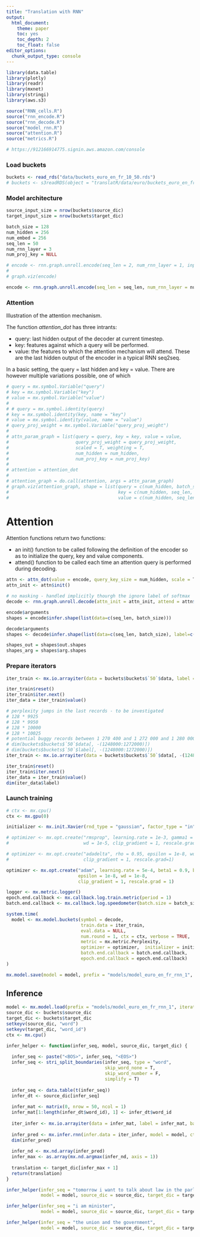 ```yaml
---
title: "Translation with RNN"
output:
  html_document:
    theme: paper
    toc: yes
    toc_depth: 2
    toc_float: false
editor_options: 
  chunk_output_type: console
---
```


```r
library(data.table)
library(plotly)
library(readr)
library(mxnet)
library(stringi)
library(aws.s3)

source("RNN_cells.R")
source("rnn_encode.R")
source("rnn_decode.R")
source("model_rnn.R")
source("attention.R")
source("metrics.R")
```

```r
# https://912166914775.signin.aws.amazon.com/console
```

### Load buckets

```r
buckets <- read_rds("data/buckets_euro_en_fr_10_50.rds")
# buckets <- s3readRDS(object = "translatR/data/euro/buckets_euro_en_fr_10_50.rds", bucket = "nimus-data")
```


### Model architecture

```r
source_input_size = nrow(buckets$source_dic)
target_input_size = nrow(buckets$target_dic)

batch_size = 128
num_hidden = 256
num_embed = 256
seq_len = 50
num_rnn_layer = 3
num_proj_key = NULL

# encode <- rnn.graph.unroll.encode(seq_len = 2, num_rnn_layer = 1, input_size = source_input_size, num_embed = num_embed, output_last_state = F, config = "one-to-one", cell_type = "lstm", loss_output = NULL, ignore_label = 0, masking = T, num_hidden = num_hidden, dropout = 0.2, prefix = "encode_", init.state = NULL, data_name = "data", bidirectional = T, reverse_input = F)
# 
# graph.viz(encode)
```

```r
encode <- rnn.graph.unroll.encode(seq_len = seq_len, num_rnn_layer = num_rnn_layer, input_size = source_input_size, num_embed = num_embed, output_last_state = F, config = "one-to-one", cell_type = "lstm", loss_output = NULL, ignore_label = 0, masking = T, num_hidden = num_hidden, dropout = 0.1, prefix = "encode_", init.state = NULL, data_name = "data", bidirectional = T, reverse_input = F)
```


### Attention

Illustration of the attention mechanism. 

The function _attention_dot_ has three intrants: 

- query: last hidden output of the decoder at current timestep. 
- key: features against which a query will be performed. 
- value: the features to which the attention mechanism will attend. These are the last hidden output of the encoder in a typical RNN seq2seq. 

In a basic setting, the query = last hidden and key = value. 
There are however multiple variations possible, one of which

```r
# query = mx.symbol.Variable("query")
# key = mx.symbol.Variable("key")
# value = mx.symbol.Variable("value")
# 
# # query = mx.symbol.identity(query)
# key = mx.symbol.identity(key, name = "key")
# value = mx.symbol.identity(value, name = "value")
# query_proj_weight = mx.symbol.Variable("query_proj_weight")
# 
# attn_param_graph = list(query = query, key = key, value = value,
#                         query_proj_weight = query_proj_weight,
#                         scaled = T, weighting = T, 
#                         num_hidden = num_hidden, 
#                         num_proj_key = num_proj_key)
# 
# attention = attention_dot
# 
# attention_graph = do.call(attention, args = attn_param_graph)
# graph.viz(attention_graph, shape = list(query = c(num_hidden, batch_size),
#                                         key = c(num_hidden, seq_len, batch_size),
#                                         value = c(num_hidden, seq_len, batch_size)))
```


# Attention

Attention functions return two functions:

- an init() function to be called following the definition of the encoder so as to initialize the query, key and value components. 
 - attend() function to be called each time an attention query is performed during decoding. 

```r
attn <- attn_dot(value = encode, query_key_size = num_hidden, scale = T)
attn_init <- attn$init()

# no masking - handled implicitly thourgh the ignore label of softmax
decode <- rnn.graph.unroll.decode(attn_init = attn_init, attend = attn$attend, seq_len = seq_len, num_rnn_layer = num_rnn_layer, input_size = target_input_size, num_embed = num_embed, output_last_state = F, config = "one-to-one", cell_type = "lstm", loss_output = "softmax", ignore_label = 0, masking = F, num_decode = target_input_size, num_hidden = num_hidden, dropout = 0.1, prefix = "decode_", label_name = "label")

encode$arguments
shapes = encode$infer.shape(list(data=c(seq_len, batch_size)))

decode$arguments
shapes <- decode$infer.shape(list(data=c(seq_len, batch_size), label=c(seq_len, batch_size)))

shapes_out = shapes$out.shapes
shapes_arg = shapes$arg.shapes
```

### Prepare iterators 

```r
iter_train <- mx.io.arrayiter(data = buckets$buckets$`50`$data, label = buckets$buckets$`50`$label, batch.size = batch_size, shuffle = F)

iter_train$reset()
iter_train$iter.next()
iter_data = iter_train$value()
```

```r
# perplexity jumps in the last records - to be investigated
# 128 * 9925
# 128 * 9950
# 128 * 10000
# 128 * 10025
# potential buggy records between 1 270 400 and 1 272 000 and 1 280 000 and 1 283 200
# dim(buckets$buckets$`50`$data[, -(1248000:1272000)])
# dim(buckets$buckets$`50`$label[, -(1248000:1272000)])
iter_train <- mx.io.arrayiter(data = buckets$buckets$`50`$data[, -(1248000:1272000)], label = buckets$buckets$`50`$label[, -(1248000:1272000)], batch.size = batch_size, shuffle = F)

iter_train$reset()
iter_train$iter.next()
iter_data = iter_train$value()
dim(iter_data$label)
```


### Launch training

```r
# ctx <- mx.cpu()
ctx <- mx.gpu(0)

initializer <- mx.init.Xavier(rnd_type = "gaussian", factor_type = "in", magnitude = 2.5)

# optimizer <- mx.opt.create("rmsprop", learning.rate = 1e-3, gamma1 = 0.95, gamma2 = 0.95,
#                            wd = 1e-5, clip_gradient = 1, rescale.grad=1)

# optimizer <- mx.opt.create("adadelta", rho = 0.95, epsilon = 1e-8, wd = 1e-8,
#                            clip_gradient = 1, rescale.grad=1)

optimizer <- mx.opt.create("adam", learning.rate = 5e-4, beta1 = 0.9, beta2 = 0.999,
                           epsilon = 1e-8, wd = 1e-8,
                           clip_gradient = 1, rescale.grad = 1)

logger <- mx.metric.logger()
epoch.end.callback <- mx.callback.log.train.metric(period = 1)
batch.end.callback <- mx.callback.log.speedometer(batch.size = batch_size, frequency = 25)

system.time(
  model <- mx.model.buckets(symbol = decode,
                            train.data = iter_train, 
                            eval.data = NULL,
                            num.round = 1, ctx = ctx, verbose = TRUE,
                            metric = mx.metric.Perplexity, 
                            optimizer = optimizer,  initializer = initializer,
                            batch.end.callback = batch.end.callback, 
                            epoch.end.callback = epoch.end.callback)
)

mx.model.save(model = model, prefix = "models/model_euro_en_fr_rnn_1", iteration = 0)
```


## Inference

```r
model <- mx.model.load(prefix = "models/model_euro_en_fr_rnn_1", iteration = 0)
source_dic <- buckets$source_dic
target_dic <- buckets$target_dic
setkeyv(source_dic, "word")
setkeyv(target_dic, "word_id")
ctx <- mx.cpu()

infer_helper <- function(infer_seq, model, source_dic, target_dic) {
  
  infer_seq <- paste("<BOS>", infer_seq, "<EOS>")
  infer_seq <- stri_split_boundaries(infer_seq, type = "word", 
                                     skip_word_none = T, 
                                     skip_word_number = F, 
                                     simplify = T)
  
  infer_seq <- data.table(t(infer_seq))
  infer_dt <- source_dic[infer_seq]
  
  infer_mat <- matrix(0, nrow = 50, ncol = 1)
  infer_mat[1:length(infer_dt$word_id), 1] <- infer_dt$word_id
  
  iter_infer <- mx.io.arrayiter(data = infer_mat, label = infer_mat, batch.size = 1, shuffle = F)
  
  infer_pred <- mx.infer.rnn(infer.data = iter_infer, model = model, ctx = ctx)
  dim(infer_pred)
  
  infer_nd <- mx.nd.array(infer_pred)
  infer_max <- as.array(mx.nd.argmax(infer_nd, axis = 1))
  
  translation <- target_dic[infer_max + 1]
  return(translation)
}

infer_helper(infer_seq = "tomorrow i want to talk about law in the parliament",
             model = model, source_dic = source_dic, target_dic = target_dic)

infer_helper(infer_seq = "i am minister",
             model = model, source_dic = source_dic, target_dic = target_dic)

infer_helper(infer_seq = "the union and the government",
             model = model, source_dic = source_dic, target_dic = target_dic)

```


